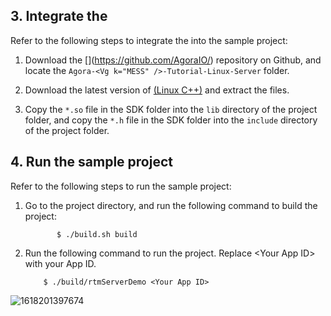 <PlatformWrapper platform="linux-cpp">

## 3. Integrate the <Vg k="MESS_SDK" />

Refer to the following steps to integrate the <Vg k="MESS_SDK" /> into the sample project:

1.  Download the [<Vg k="SIG" />](https://github.com/AgoraIO/<Vg k="MESS" />) repository on Github, and locate the `Agora-<Vg k="MESS" />-Tutorial-Linux-Server` folder.

2.  Download the latest version of [<Vg k="MESS_SDK" /> (Linux C++)](../reference/downloads) and extract the files.

3.  Copy the `*.so` file in the SDK folder into the `lib` directory of the project folder, and copy the `*.h` file in the SDK folder into the `include` directory of the project folder.

## 4. Run the sample project

Refer to the following steps to run the sample project:

1.  Go to the project directory, and run the following command to build the project:
    ```shellscript
           $ ./build.sh build
    ```
2.  Run the following command to run the project. Replace &lt;Your App ID&gt; with your App ID.
    ```shellscript
        $ ./build/rtmServerDemo <Your App ID>
    ```

![1618201397674](https://web-cdn.agora.io/docs-files/1618201397674)

</PlatformWrapper>